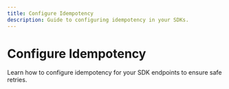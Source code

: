 ```yaml
---
title: Configure Idempotency
description: Guide to configuring idempotency in your SDKs.
---
```


# Configure Idempotency

Learn how to configure idempotency for your SDK endpoints to ensure safe retries. 